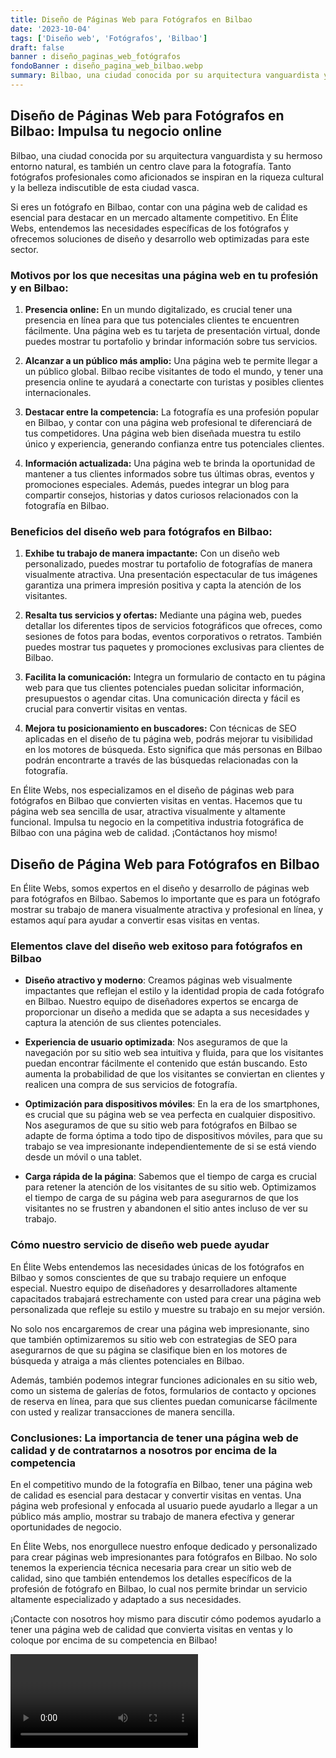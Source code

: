 ```yaml
---
title: Diseño de Páginas Web para Fotógrafos en Bilbao
date: '2023-10-04'
tags: ['Diseño web', 'Fotógrafos', 'Bilbao']
draft: false
banner : diseño_paginas_web_fotógrafos
fondoBanner : diseño_pagina_web_bilbao.webp
summary: Bilbao, una ciudad conocida por su arquitectura vanguardista y su hermoso entorno natural, es también un centro clave para la fotografía. Tanto fotógrafos profesionales como aficionados se inspiran en la riqueza cultural y la belleza indiscutible de esta ciudad vasca. 
---
```


## Diseño de Páginas Web para Fotógrafos en Bilbao: Impulsa tu negocio online

Bilbao, una ciudad conocida por su arquitectura vanguardista y su hermoso entorno natural, es también un centro clave para la fotografía. Tanto fotógrafos profesionales como aficionados se inspiran en la riqueza cultural y la belleza indiscutible de esta ciudad vasca. 

Si eres un fotógrafo en Bilbao, contar con una página web de calidad es esencial para destacar en un mercado altamente competitivo. En Élite Webs, entendemos las necesidades específicas de los fotógrafos y ofrecemos soluciones de diseño y desarrollo web optimizadas para este sector.

### Motivos por los que necesitas una página web en tu profesión y en Bilbao:

1. **Presencia online:** En un mundo digitalizado, es crucial tener una presencia en línea para que tus potenciales clientes te encuentren fácilmente. Una página web es tu tarjeta de presentación virtual, donde puedes mostrar tu portafolio y brindar información sobre tus servicios.

2. **Alcanzar a un público más amplio:** Una página web te permite llegar a un público global. Bilbao recibe visitantes de todo el mundo, y tener una presencia online te ayudará a conectarte con turistas y posibles clientes internacionales.

3. **Destacar entre la competencia:** La fotografía es una profesión popular en Bilbao, y contar con una página web profesional te diferenciará de tus competidores. Una página web bien diseñada muestra tu estilo único y experiencia, generando confianza entre tus potenciales clientes.

4. **Información actualizada:** Una página web te brinda la oportunidad de mantener a tus clientes informados sobre tus últimas obras, eventos y promociones especiales. Además, puedes integrar un blog para compartir consejos, historias y datos curiosos relacionados con la fotografía en Bilbao.

### Beneficios del diseño web para fotógrafos en Bilbao:

1. **Exhibe tu trabajo de manera impactante:** Con un diseño web personalizado, puedes mostrar tu portafolio de fotografías de manera visualmente atractiva. Una presentación espectacular de tus imágenes garantiza una primera impresión positiva y capta la atención de los visitantes.

2. **Resalta tus servicios y ofertas:** Mediante una página web, puedes detallar los diferentes tipos de servicios fotográficos que ofreces, como sesiones de fotos para bodas, eventos corporativos o retratos. También puedes mostrar tus paquetes y promociones exclusivas para clientes de Bilbao.

3. **Facilita la comunicación:** Integra un formulario de contacto en tu página web para que tus clientes potenciales puedan solicitar información, presupuestos o agendar citas. Una comunicación directa y fácil es crucial para convertir visitas en ventas.

4. **Mejora tu posicionamiento en buscadores:** Con técnicas de SEO aplicadas en el diseño de tu página web, podrás mejorar tu visibilidad en los motores de búsqueda. Esto significa que más personas en Bilbao podrán encontrarte a través de las búsquedas relacionadas con la fotografía.

En Élite Webs, nos especializamos en el diseño de páginas web para fotógrafos en Bilbao que convierten visitas en ventas. Hacemos que tu página web sea sencilla de usar, atractiva visualmente y altamente funcional. Impulsa tu negocio en la competitiva industria fotográfica de Bilbao con una página web de calidad. ¡Contáctanos hoy mismo!

<GifSeo />

<Cta />

## Diseño de Página Web para Fotógrafos en Bilbao

En Élite Webs, somos expertos en el diseño y desarrollo de páginas web para fotógrafos en Bilbao. Sabemos lo importante que es para un fotógrafo mostrar su trabajo de manera visualmente atractiva y profesional en línea, y estamos aquí para ayudar a convertir esas visitas en ventas. 

### Elementos clave del diseño web exitoso para fotógrafos en Bilbao

- **Diseño atractivo y moderno**: Creamos páginas web visualmente impactantes que reflejan el estilo y la identidad propia de cada fotógrafo en Bilbao. Nuestro equipo de diseñadores expertos se encarga de proporcionar un diseño a medida que se adapta a sus necesidades y captura la atención de sus clientes potenciales. 

- **Experiencia de usuario optimizada**: Nos aseguramos de que la navegación por su sitio web sea intuitiva y fluida, para que los visitantes puedan encontrar fácilmente el contenido que están buscando. Esto aumenta la probabilidad de que los visitantes se conviertan en clientes y realicen una compra de sus servicios de fotografía.

- **Optimización para dispositivos móviles**: En la era de los smartphones, es crucial que su página web se vea perfecta en cualquier dispositivo. Nos aseguramos de que su sitio web para fotógrafos en Bilbao se adapte de forma óptima a todo tipo de dispositivos móviles, para que su trabajo se vea impresionante independientemente de si se está viendo desde un móvil o una tablet.

- **Carga rápida de la página**: Sabemos que el tiempo de carga es crucial para retener la atención de los visitantes de su sitio web. Optimizamos el tiempo de carga de su página web para asegurarnos de que los visitantes no se frustren y abandonen el sitio antes incluso de ver su trabajo.

### Cómo nuestro servicio de diseño web puede ayudar

En Élite Webs entendemos las necesidades únicas de los fotógrafos en Bilbao y somos conscientes de que su trabajo requiere un enfoque especial. Nuestro equipo de diseñadores y desarrolladores altamente capacitados trabajará estrechamente con usted para crear una página web personalizada que refleje su estilo y muestre su trabajo en su mejor versión.

No solo nos encargaremos de crear una página web impresionante, sino que también optimizaremos su sitio web con estrategias de SEO para asegurarnos de que su página se clasifique bien en los motores de búsqueda y atraiga a más clientes potenciales en Bilbao.

Además, también podemos integrar funciones adicionales en su sitio web, como un sistema de galerías de fotos, formularios de contacto y opciones de reserva en línea, para que sus clientes puedan comunicarse fácilmente con usted y realizar transacciones de manera sencilla.

### Conclusiones: La importancia de tener una página web de calidad y de contratarnos a nosotros por encima de la competencia

En el competitivo mundo de la fotografía en Bilbao, tener una página web de calidad es esencial para destacar y convertir visitas en ventas. Una página web profesional y enfocada al usuario puede ayudarlo a llegar a un público más amplio, mostrar su trabajo de manera efectiva y generar oportunidades de negocio.

En Élite Webs, nos enorgullece nuestro enfoque dedicado y personalizado para crear páginas web impresionantes para fotógrafos en Bilbao. No solo tenemos la experiencia técnica necesaria para crear un sitio web de calidad, sino que también entendemos los detalles específicos de la profesión de fotógrafo en Bilbao, lo cual nos permite brindar un servicio altamente especializado y adaptado a sus necesidades.

¡Contacte con nosotros hoy mismo para discutir cómo podemos ayudarlo a tener una página web de calidad que convierta visitas en ventas y lo coloque por encima de su competencia en Bilbao!

<Video />

<CtaBot job='Fotógrafos' city='Bilbao'/>

<Gmaps query='Bilbao+españa+maps' />